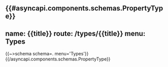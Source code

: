 {{#asyncapi.components.schemas.PropertyType}}
---
name: {{title}}
route: /types/{{title}}
menu: Types
---
{{~>schema schema=. menu='Types'}}
{{/asyncapi.components.schemas.PropertyType}}